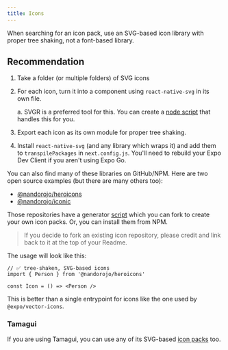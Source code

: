 ```yaml
---
title: Icons
---
```


When searching for an icon pack, use an SVG-based icon library with proper tree shaking, not a font-based library.

## Recommendation

1. Take a folder (or multiple folders) of SVG icons
2. For each icon, turn it into a component using `react-native-svg` in its own file.
   
   a. SVGR is a preferred tool for this. You can create a [node script](https://github.com/nandorojo/react-native-heroicons/blob/master/generate/index.ts) that handles this for you.
3. Export each icon as its own module for proper tree shaking.
4. Install `react-native-svg` (and any library which wraps it) and add them to `transpilePackages` in `next.config.js`. You'll need to rebuild your Expo Dev Client if you aren't using Expo Go.

You can also find many of these libraries on GitHub/NPM. Here are two open source examples (but there are many others too):

- [@nandorojo/heroicons](https://github.com/nandorojo/react-native-heroicons)
- [@nandorojo/iconic](https://github.com/nandorojo/react-native-iconic)

Those repositories have a generator [script](https://github.com/nandorojo/react-native-heroicons/blob/master/generate/index.ts) which you can fork to create your own icon packs. Or, you can install them from NPM.

> If you decide to fork an existing icon repository, please credit and link back to it at the top of your Readme.


The usage will look like this:

```tsx
// ✅ tree-shaken, SVG-based icons
import { Person } from '@nandorojo/heroicons'

const Icon = () => <Person />
```

This is better than a single entrypoint for icons like the one used by `@expo/vector-icons`.

### Tamagui

If you are using Tamagui, you can use any of its SVG-based [icon packs](https://tamagui.dev/docs/components/lucide-icons/1.0.0#credit) too.

<!--
A popular icon package for React Native apps is `@expo/vector-icons`. While it is a good library, it uses a font-based icon approach.

It's best to avoid this in a Solito/Next.js app. It doesn't tree shake well and is thus slow to render on Web. Font-based icon libraries also don't play nicely with Next.js' bundler.

> While I normally wouldn't recommend against a library, it's a common issue on the Solito Discord/GitHub.
-->
